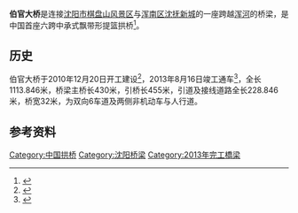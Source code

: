 {{expand|time=2015-10-22T09:29:34+00:00}}
{{Infobox bridge
| bridge_name=伯官大桥
| native_name=
| native_name_lang=
| image=File:Shenyang Boguan Bridge.jpg
| image_size=
| alt=
| caption=在车上拍摄的沈阳伯官大桥。
| official_name=
| other_name=
| carries=6车道
| crosses=[[浑河|浑河]]
| locale={{CHN}}[[辽宁省|辽宁省]][[沈阳市|沈阳市]]
| owner=
| maint=
| id= 
| architect= 
| designer= 
| engineering=
| design =提篮[[拱桥|拱桥]]
| material= 
| length={{convert|1113.846|m|ft|-1}}
| width={{convert|32|m|ft|-1}}
| height=
| mainspan=
| spans=
| pierswater=
| load=
| clearance=
| below=
| life=
| builder=
| fabricator=
| begin=2010年12月20日
| complete=
| cost=
| open=2013年8月16日
| inaugurated=
| toll=免费通行
| traffic=
| preceded=
| followed=
| heritage=
| collapsed=
| closed=
| replaces=
| map_cue=
| map_image=
| map_alt=
| map_text=
| map_width=
| lat= 
| long= 
| coordinates=
| references=
| extra=
}}

'''伯官大桥'''是连接[[沈阳市|沈阳市]][[沈阳棋盘山国际风景旅游开发区|棋盘山风景区]]与[[浑南区|浑南区]][[沈抚新城|沈抚新城]]的一座跨越[[浑河|浑河]]的桥梁，是中国首座六跨中承式飘带形提篮拱桥<ref>{{cite news | url=http://liaoning.lnd.com.cn/htm/2013-04/11/content_2844152.htm | title=“智能”伯官大桥预计6月底竣工 | work=《辽沈晚报》 | date=2013-04-11 | accessdate=2015-10-22 | archive-url=https://web.archive.org/web/20160304083559/http://liaoning.lnd.com.cn/htm/2013-04/11/content_2844152.htm | archive-date=2016-03-04 | dead-url=yes }}</ref>。

==历史==
伯官大桥于2010年12月20日开工建设<ref>{{cite news | url=http://epaper.syd.com.cn/syrb/html/2012-09/28/content_849581.htm | title=建设大浑南 迎接全运会 | work=《沈阳日报》 | date=2012-09-28 | accessdate=2015-10-22 }}{{Dead link|date=2018年11月 |bot=InternetArchiveBot |fix-attempted=yes }}</ref>，2013年8月16日竣工通车<ref>{{cite news | url=http://epaper.syd.com.cn/syrb/html/2013-08/17/content_937225.htm | title=伯官大桥正式建成通车 | work=《沈阳日报》 | date=2013-08-17 | accessdate=2015-10-22 | archive-url=https://web.archive.org/web/20160304091453/http://epaper.syd.com.cn/syrb/html/2013-08/17/content_937225.htm | archive-date=2016-03-04 | dead-url=yes }}</ref>，全长1113.846米，桥梁主桥长430米，引桥长455米，引道及接线道路全长228.846米，桥宽32米，为双向6车道及两侧非机动车与人行道。

==参考资料==
{{reflist}}

{{沈阳桥隧}}

{{coord|41|50|00|N|123|37|50|E|region:CN_type:landmark|display=title}}
[[Category:中国拱桥|Category:中国拱桥]]
[[Category:沈阳桥梁|Category:沈阳桥梁]]
[[Category:2013年完工橋梁|Category:2013年完工橋梁]]